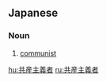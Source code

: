 ==Japanese==
{{ja-kanjitab|きょう|さん|しゅ|ぎ|しゃ|yomi=on}}

===Noun===
{{ja-noun|きょうさんしゅぎしゃ}}

# [[communist]]

[[hu:共産主義者]]
[[ru:共産主義者]]